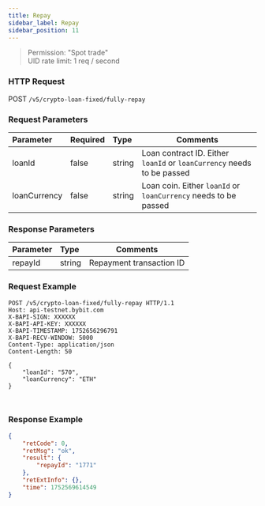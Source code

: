 ```yaml
---
title: Repay
sidebar_label: Repay
sidebar_position: 11
---
```

> Permission: "Spot trade"<br/>
> UID rate limit: 1 req / second

### HTTP Request
POST `/v5/crypto-loan-fixed/fully-repay`

### Request Parameters
| Parameter | Required | Type | Comments|
|:----- |:-------|:-----|------ |
|loanId |false |string |Loan contract ID. Either `loanId` or `loanCurrency` needs to be passed|
|loanCurrency |false |string |Loan coin. Either `loanId` or `loanCurrency` needs to be passed|

### Response Parameters
| Parameter | Type | Comments|
|:----- |:-----|----- |
|repayId |string |Repayment transaction ID|

### Request Example

<Tabs groupId="programming-languages">
<TabItem value="http" label="HTTP">

```http
POST /v5/crypto-loan-fixed/fully-repay HTTP/1.1
Host: api-testnet.bybit.com
X-BAPI-SIGN: XXXXXX
X-BAPI-API-KEY: XXXXXX
X-BAPI-TIMESTAMP: 1752656296791
X-BAPI-RECV-WINDOW: 5000
Content-Type: application/json
Content-Length: 50

{
    "loanId": "570",
    "loanCurrency": "ETH"
}
```

</TabItem>
<TabItem value="python" label="Python">

```python

```

</TabItem>

<TabItem value="Node" label="Node.js">

```n4js

```

</TabItem>
</Tabs>

### Response Example

```json
{
    "retCode": 0,
    "retMsg": "ok",
    "result": {
        "repayId": "1771"
    },
    "retExtInfo": {},
    "time": 1752569614549
}
```
